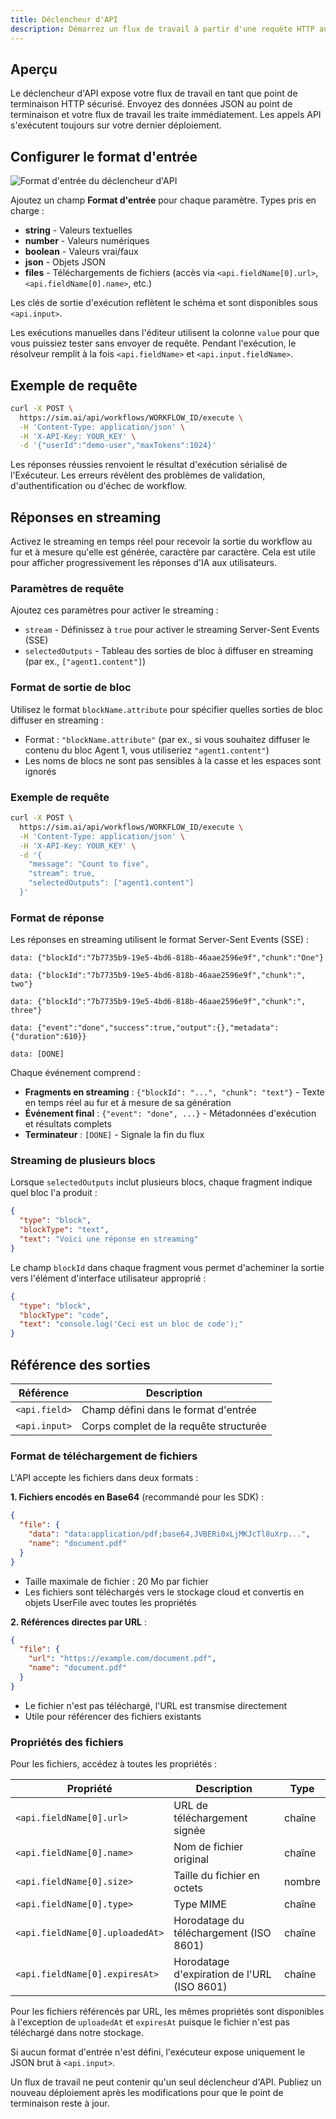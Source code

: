 ```yaml
---
title: Déclencheur d'API
description: Démarrez un flux de travail à partir d'une requête HTTP authentifiée
---
```



## Aperçu

Le déclencheur d'API expose votre flux de travail en tant que point de terminaison HTTP sécurisé. Envoyez des données JSON au point de terminaison et votre flux de travail les traite immédiatement. Les appels API s'exécutent toujours sur votre dernier déploiement.

## Configurer le format d'entrée

<div className='flex justify-center my-6'>
  <Image
    src='/static/triggers/api-trigger-light.png'
    alt="Format d'entrée du déclencheur d'API"
    width={400}
    height={250}
    className='rounded-xl border border-border shadow-sm'
  />
</div>

Ajoutez un champ **Format d'entrée** pour chaque paramètre. Types pris en charge :

- **string** - Valeurs textuelles
- **number** - Valeurs numériques
- **boolean** - Valeurs vrai/faux
- **json** - Objets JSON
- **files** - Téléchargements de fichiers (accès via `<api.fieldName[0].url>`, `<api.fieldName[0].name>`, etc.)

Les clés de sortie d'exécution reflètent le schéma et sont disponibles sous `<api.input>`.

Les exécutions manuelles dans l'éditeur utilisent la colonne `value` pour que vous puissiez tester sans envoyer de requête. Pendant l'exécution, le résolveur remplit à la fois `<api.fieldName>` et `<api.input.fieldName>`.

## Exemple de requête

```bash
curl -X POST \
  https://sim.ai/api/workflows/WORKFLOW_ID/execute \
  -H 'Content-Type: application/json' \
  -H 'X-API-Key: YOUR_KEY' \
  -d '{"userId":"demo-user","maxTokens":1024}'
```

Les réponses réussies renvoient le résultat d'exécution sérialisé de l'Exécuteur. Les erreurs révèlent des problèmes de validation, d'authentification ou d'échec de workflow.

## Réponses en streaming

Activez le streaming en temps réel pour recevoir la sortie du workflow au fur et à mesure qu'elle est générée, caractère par caractère. Cela est utile pour afficher progressivement les réponses d'IA aux utilisateurs.

### Paramètres de requête

Ajoutez ces paramètres pour activer le streaming :

- `stream` - Définissez à `true` pour activer le streaming Server-Sent Events (SSE)
- `selectedOutputs` - Tableau des sorties de bloc à diffuser en streaming (par ex., `["agent1.content"]`)

### Format de sortie de bloc

Utilisez le format `blockName.attribute` pour spécifier quelles sorties de bloc diffuser en streaming :
- Format : `"blockName.attribute"` (par ex., si vous souhaitez diffuser le contenu du bloc Agent 1, vous utiliseriez `"agent1.content"`)
- Les noms de blocs ne sont pas sensibles à la casse et les espaces sont ignorés

### Exemple de requête

```bash
curl -X POST \
  https://sim.ai/api/workflows/WORKFLOW_ID/execute \
  -H 'Content-Type: application/json' \
  -H 'X-API-Key: YOUR_KEY' \
  -d '{
    "message": "Count to five",
    "stream": true,
    "selectedOutputs": ["agent1.content"]
  }'
```

### Format de réponse

Les réponses en streaming utilisent le format Server-Sent Events (SSE) :

```
data: {"blockId":"7b7735b9-19e5-4bd6-818b-46aae2596e9f","chunk":"One"}

data: {"blockId":"7b7735b9-19e5-4bd6-818b-46aae2596e9f","chunk":", two"}

data: {"blockId":"7b7735b9-19e5-4bd6-818b-46aae2596e9f","chunk":", three"}

data: {"event":"done","success":true,"output":{},"metadata":{"duration":610}}

data: [DONE]
```

Chaque événement comprend :
- **Fragments en streaming** : `{"blockId": "...", "chunk": "text"}` - Texte en temps réel au fur et à mesure de sa génération
- **Événement final** : `{"event": "done", ...}` - Métadonnées d'exécution et résultats complets
- **Terminateur** : `[DONE]` - Signale la fin du flux

### Streaming de plusieurs blocs

Lorsque `selectedOutputs` inclut plusieurs blocs, chaque fragment indique quel bloc l'a produit :

```json
{
  "type": "block",
  "blockType": "text",
  "text": "Voici une réponse en streaming"
}
```

Le champ `blockId` dans chaque fragment vous permet d'acheminer la sortie vers l'élément d'interface utilisateur approprié :

```json
{
  "type": "block",
  "blockType": "code",
  "text": "console.log('Ceci est un bloc de code');"
}
```

## Référence des sorties

| Référence | Description |
|-----------|-------------|
| `<api.field>` | Champ défini dans le format d'entrée |
| `<api.input>` | Corps complet de la requête structurée |

### Format de téléchargement de fichiers

L'API accepte les fichiers dans deux formats :

**1. Fichiers encodés en Base64** (recommandé pour les SDK) :

```json
{
  "file": {
    "data": "data:application/pdf;base64,JVBERi0xLjMKJcTl8uXrp...",
    "name": "document.pdf"
  }
}
```

- Taille maximale de fichier : 20 Mo par fichier
- Les fichiers sont téléchargés vers le stockage cloud et convertis en objets UserFile avec toutes les propriétés

**2. Références directes par URL** :

```json
{
  "file": {
    "url": "https://example.com/document.pdf",
    "name": "document.pdf"
  }
}
```

- Le fichier n'est pas téléchargé, l'URL est transmise directement
- Utile pour référencer des fichiers existants

### Propriétés des fichiers

Pour les fichiers, accédez à toutes les propriétés :

| Propriété | Description | Type |
|----------|-------------|------|
| `<api.fieldName[0].url>` | URL de téléchargement signée | chaîne |
| `<api.fieldName[0].name>` | Nom de fichier original | chaîne |
| `<api.fieldName[0].size>` | Taille du fichier en octets | nombre |
| `<api.fieldName[0].type>` | Type MIME | chaîne |
| `<api.fieldName[0].uploadedAt>` | Horodatage du téléchargement (ISO 8601) | chaîne |
| `<api.fieldName[0].expiresAt>` | Horodatage d'expiration de l'URL (ISO 8601) | chaîne |

Pour les fichiers référencés par URL, les mêmes propriétés sont disponibles à l'exception de `uploadedAt` et `expiresAt` puisque le fichier n'est pas téléchargé dans notre stockage.

Si aucun format d'entrée n'est défini, l'exécuteur expose uniquement le JSON brut à `<api.input>`.

<Callout type="warning">
Un flux de travail ne peut contenir qu'un seul déclencheur d'API. Publiez un nouveau déploiement après les modifications pour que le point de terminaison reste à jour.
</Callout>
